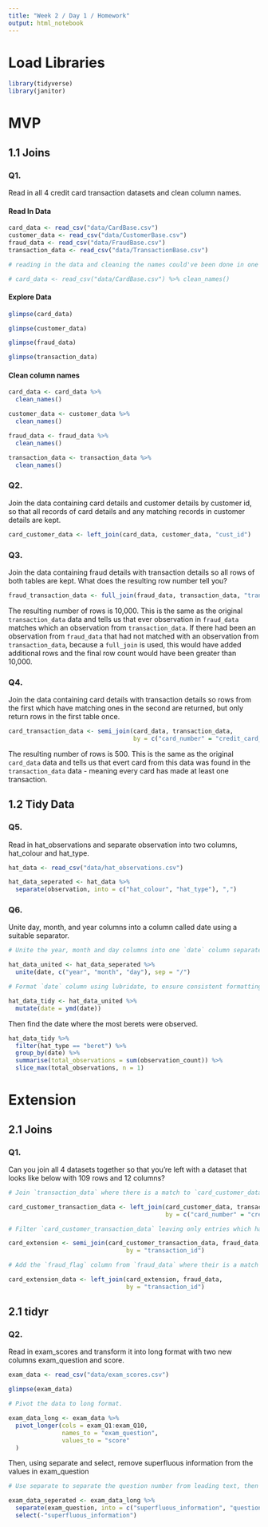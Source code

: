 ```yaml
---
title: "Week 2 / Day 1 / Homework"
output: html_notebook
---
```


# Load Libraries
```r
library(tidyverse)
library(janitor)
```

# MVP

## 1.1 Joins

### Q1. 
Read in all 4 credit card transaction datasets and clean column names.

#### Read In Data
```r
card_data <- read_csv("data/CardBase.csv")
customer_data <- read_csv("data/CustomerBase.csv")
fraud_data <- read_csv("data/FraudBase.csv")
transaction_data <- read_csv("data/TransactionBase.csv")

# reading in the data and cleaning the names could've been done in one step:

# card_data <- read_csv("data/CardBase.csv") %>% clean_names()
```

#### Explore Data
```r
glimpse(card_data)
```

```r
glimpse(customer_data)
```

```r
glimpse(fraud_data)
```

```r
glimpse(transaction_data)
```

#### Clean column names

```r
card_data <- card_data %>% 
  clean_names()
```

```r
customer_data <- customer_data %>% 
  clean_names()
```

```r
fraud_data <- fraud_data %>% 
  clean_names()
```

```r
transaction_data <- transaction_data %>% 
  clean_names()
```

### Q2.
Join the data containing card details and customer details by customer id, so that all records of card details and any matching records in customer details are kept.

```r
card_customer_data <- left_join(card_data, customer_data, "cust_id")
```

### Q3.
Join the data containing fraud details with transaction details so all rows of both tables are kept. What does the resulting row number tell you?

```r
fraud_transaction_data <- full_join(fraud_data, transaction_data, "transaction_id")
```

The resulting number of rows is 10,000. This is the same as the original `transaction_data` data and tells us that ever observation in `fraud_data` matches which an observation from `transaction_data`. If there had been an observation from `fraud_data` that had not matched with an observation from `transaction_data`, because a `full_join` is used, this would have added additional rows and the final row count would have been greater than 10,000.

### Q4.
Join the data containing card details with transaction details so rows from the first which have matching ones in the second are returned, but only return rows in the first table once.

```r
card_transaction_data <- semi_join(card_data, transaction_data, 
                                   by = c("card_number" = "credit_card_id"))

```

The resulting number of rows is 500. This is the same as the original `card_data` data and tells us that evert card from this data was found in the `transaction_data` data - meaning every card has made at least one transaction.

## 1.2 Tidy Data

### Q5.
Read in hat_observations and separate observation into two columns, hat_colour and hat_type.

```r
hat_data <- read_csv("data/hat_observations.csv")

```

```r
hat_data_seperated <- hat_data %>% 
  separate(observation, into = c("hat_colour", "hat_type"), ",")

```

### Q6.
Unite day, month, and year columns into a column called date using a suitable separator.

```r
# Unite the year, month and day columns into one `date` column separated by a "/"

hat_data_united <- hat_data_seperated %>% 
  unite(date, c("year", "month", "day"), sep = "/")
```

```r
# Format `date` column using lubridate, to ensure consistent formatting of day and month values by updating all days and months to two digits eg. update `1` to `01`.

hat_data_tidy <- hat_data_united %>%
  mutate(date = ymd(date))
```

Then find the date where the most berets were observed.

```r
hat_data_tidy %>%
  filter(hat_type == "beret") %>% 
  group_by(date) %>% 
  summarise(total_observations = sum(observation_count)) %>%
  slice_max(total_observations, n = 1)

```

# Extension

## 2.1 Joins

### Q1.
Can you join all 4 datasets together so that you’re left with a dataset that looks like below with 109 rows and 12 columns?

```r
# Join `transaction_data` where there is a match to `card_customer_data`.

card_customer_transaction_data <- left_join(card_customer_data, transaction_data,
                                            by = c("card_number" = "credit_card_id"))

```

```r
# Filter `card_customer_transaction_data` leaving only entries which have a match in `fraud_data`.

card_extension <- semi_join(card_customer_transaction_data, fraud_data,
                                 by = "transaction_id")

```

```r
# Add the `fraud_flag` column from `fraud_data` where their is a match in `card_extension`.

card_extension_data <- left_join(card_extension, fraud_data,
                                 by = "transaction_id")

```

## 2.1 tidyr

### Q2.
Read in exam_scores and transform it into long format with two new columns exam_question and score. 

```r
exam_data <- read_csv("data/exam_scores.csv")
```

```r
glimpse(exam_data)
```

```r
# Pivot the data to long format.

exam_data_long <- exam_data %>% 
  pivot_longer(cols = exam_Q1:exam_Q10,
               names_to = "exam_question",
               values_to = "score"
  )

```

Then, using separate and select, remove superfluous information from the values in exam_question

```r
# Use separate to separate the question number from leading text, then use select to drop the column created containing the unecessary leading text.

exam_data_seperated <- exam_data_long %>% 
  separate(exam_question, into = c("superfluous_information", "question"), "Q") %>% 
  select(-"superfluous_information")

```


